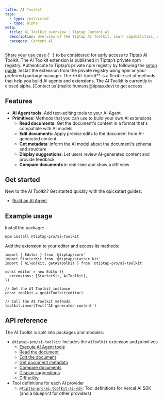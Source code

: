 ```yaml
---
title: AI Toolkit
tags:
  - type: restricted
  - type: alpha
meta:
  title: AI Toolkit overview | Tiptap Content AI
  description: Overview of the Tiptap AI Toolkit. Learn capabilities, structure, and how it helps you build AI extensions and AI agents.
  category: Content AI
---
```



<EnterpriseCalloutAuto variant="ai-toolkit" renderMode="sidebar" />
<Requirements>
  <RequirementItem label="1. Request access">
    <a href="https://tiptap-suite.notion.site/1b601ffa3ebc80a281a8ea0b03b19bdd?pvs=105">
      Share your use case
    </a>{' '}
    to be considered for early access to Tiptap AI Toolkit.
  </RequirementItem>
  <RequirementItem label="2. Access the private registry">
    The AI Toolkit extension is published in Tiptap’s private npm registry. Authenticate to Tiptap’s
    private npm registry by following the <a href="/guides/pro-extensions">setup guide</a>.
  </RequirementItem>
  <RequirementItem label="3. Install the extension">
    Install the extension from the private registry using npm or your preferred package manager.
  </RequirementItem>
</Requirements>
The **AI Toolkit** is a flexible set of methods that help you build AI agents and extensions.

<Callout title="Closed alpha" variant="hint">
  The AI Toolkit is currently in closed alpha. [Contact us](mailto:humans@tiptap.dev) to get access.
</Callout>

## Features

- **AI Agent tools**: Add text-editing tools to your AI Agent
- **Primitives**: Methods that you can use to build your own AI extensions
  - **Read documents**: Get the document's content in a format that's compatible with AI models
  - **Edit documents**: Apply precise edits to the document from AI-generated content
  - **Get metadata**: Inform the AI model about the document's schema and structure
  - **Display suggestions**: Let users review AI-generated content and provide feedback
  - **Compare documents** in real-time and show a diff view

## Get started

New to the AI Toolkit? Get started quickly with the quickstart guides:

- [Build an AI Agent](/content-ai/capabilities/ai-toolkit/guides/ai-agent-chatbot)

## Example usage

Install the package:

```bash
npm install @tiptap-pro/ai-toolkit
```

Add the extension to your editor and access its methods:

```tsx
import { Editor } from '@tiptap/core'
import StarterKit from '@tiptap/starter-kit'
import { AiToolkit, getAiToolkit } from '@tiptap-pro/ai-toolkit'

const editor = new Editor({
  extensions: [StarterKit, AiToolkit],
})

// Get the AI Toolkit instance
const toolkit = getAiToolkit(editor)

// Call the AI Toolkit methods
toolkit.insertText('AI-generated content')
```

## API reference

The AI Toolkit is split into packages and modules:

- `@tiptap-pro/ai-toolkit`: Includes the `AIToolkit` extension and primitives
  - [Execute AI Agent tools](/content-ai/capabilities/ai-toolkit/primitives/execute-ai-agent-tools)
  - [Read the document](/content-ai/capabilities/ai-toolkit/primitives/read-the-document)
  - [Edit the document](/content-ai/capabilities/ai-toolkit/primitives/edit-the-document)
  - [Get document metadata](/content-ai/capabilities/ai-toolkit/primitives/get-document-metadata)
  - [Compare documents](/content-ai/capabilities/ai-toolkit/primitives/compare-documents)
  - [Display suggestions](/content-ai/capabilities/ai-toolkit/primitives/display-suggestions)
  - [Diff utility](/content-ai/capabilities/ai-toolkit/primitives/diff-utility)
- Tool definitions for each AI provider
  - [`@tiptap-pro/ai-toolkit-ai-sdk`](/content-ai/capabilities/ai-toolkit/ai-agent-tools/ai-sdk): Tool definitions for Vercel AI SDK (and a blueprint for other providers)
